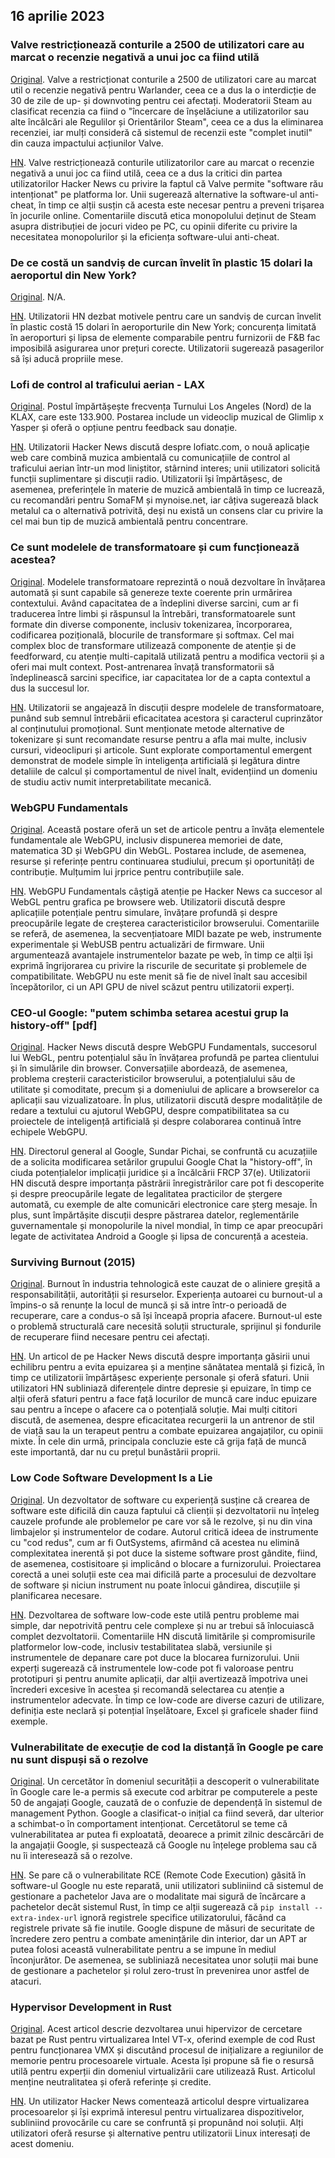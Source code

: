 

<CallToAction />

<Steps>

## 16 aprilie 2023

### Valve restricționează conturile a 2500 de utilizatori care au marcat o recenzie negativă a unui joc ca fiind utilă

[Original](https://tech.slashdot.org/story/23/04/14/175246/valve-restricts-accounts-of-2500-users-who-marked-a-negative-game-review-useful).
Valve a restricționat conturile a 2500 de utilizatori care au marcat util o recenzie negativă pentru Warlander, ceea ce a dus la o interdicție de 30 de zile de up- și downvoting pentru cei afectați. Moderatorii Steam au clasificat recenzia ca fiind o "încercare de înșelăciune a utilizatorilor sau alte încălcări ale Regulilor și Orientărilor Steam", ceea ce a dus la eliminarea recenziei, iar mulți consideră că sistemul de recenzii este "complet inutil" din cauza impactului acțiunilor Valve.

[HN](http://news.ycombinator.com/item?id=35577895).
Valve restricționează conturile utilizatorilor care au marcat o recenzie negativă a unui joc ca fiind utilă, ceea ce a dus la critici din partea utilizatorilor Hacker News cu privire la faptul că Valve permite "software rău intenționat" pe platforma lor. Unii sugerează alternative la software-ul anti-cheat, în timp ce alții susțin că acesta este necesar pentru a preveni trișarea în jocurile online. Comentariile discută etica monopolului deținut de Steam asupra distribuției de jocuri video pe PC, cu opinii diferite cu privire la necesitatea monopolurilor și la eficiența software-ului anti-cheat.

### De ce costă un sandviș de curcan învelit în plastic 15 dolari la aeroportul din New York?

[Original](https://hellgatenyc.com/why-is-airport-turkey-sandwich-expensive).
N/A.

[HN](http://news.ycombinator.com/item?id=35580847).
Utilizatorii HN dezbat motivele pentru care un sandviș de curcan învelit în plastic costă 15 dolari în aeroporturile din New York; concurența limitată în aeroporturi și lipsa de elemente comparabile pentru furnizorii de F&B fac imposibilă asigurarea unor prețuri corecte. Utilizatorii sugerează pasagerilor să își aducă propriile mese.

### Lofi de control al traficului aerian - LAX

[Original](https://www.lofiatc.com/?icao=KLAX).
Postul împărtășește frecvența Turnului Los Angeles (Nord) de la KLAX, care este 133.900. Postarea include un videoclip muzical de Glimlip x Yasper și oferă o opțiune pentru feedback sau donație.

[HN](http://news.ycombinator.com/item?id=35583228).
Utilizatorii Hacker News discută despre lofiatc.com, o nouă aplicație web care combină muzica ambientală cu comunicațiile de control al traficului aerian într-un mod liniștitor, stârnind interes; unii utilizatori solicită funcții suplimentare și discuții radio. Utilizatorii își împărtășesc, de asemenea, preferințele în materie de muzică ambientală în timp ce lucrează, cu recomandări pentru SomaFM și mynoise.net, iar câțiva sugerează black metalul ca o alternativă potrivită, deși nu există un consens clar cu privire la cel mai bun tip de muzică ambientală pentru concentrare.

### Ce sunt modelele de transformatoare și cum funcționează acestea?

[Original](https://txt.cohere.ai/what-are-transformer-models/).
Modelele transformatoare reprezintă o nouă dezvoltare în învățarea automată și sunt capabile să genereze texte coerente prin urmărirea contextului. Având capacitatea de a îndeplini diverse sarcini, cum ar fi traducerea între limbi și răspunsul la întrebări, transformatoarele sunt formate din diverse componente, inclusiv tokenizarea, încorporarea, codificarea pozițională, blocurile de transformare și softmax. Cel mai complex bloc de transformare utilizează componente de atenție și de feedforward, cu atenție multi-capitală utilizată pentru a modifica vectorii și a oferi mai mult context. Post-antrenarea învață transformatorii să îndeplinească sarcini specifice, iar capacitatea lor de a capta contextul a dus la succesul lor.

[HN](http://news.ycombinator.com/item?id=35576918).
Utilizatorii se angajează în discuții despre modelele de transformatoare, punând sub semnul întrebării eficacitatea acestora și caracterul cuprinzător al conținutului promoțional. Sunt menționate metode alternative de tokenizare și sunt recomandate resurse pentru a afla mai multe, inclusiv cursuri, videoclipuri și articole. Sunt explorate comportamentul emergent demonstrat de modele simple în inteligența artificială și legătura dintre detaliile de calcul și comportamentul de nivel înalt, evidențiind un domeniu de studiu activ numit interpretabilitate mecanică.

### WebGPU Fundamentals

[Original](https://webgpufundamentals.org/).
Această postare oferă un set de articole pentru a învăța elementele fundamentale ale WebGPU, inclusiv dispunerea memoriei de date, matematica 3D și WebGPU din WebGL. Postarea include, de asemenea, resurse și referințe pentru continuarea studiului, precum și oportunități de contribuție. Mulțumim lui jrprice pentru contribuțiile sale.

[HN](http://news.ycombinator.com/item?id=35579334).
WebGPU Fundamentals câștigă atenție pe Hacker News ca succesor al WebGL pentru grafica pe browsere web. Utilizatorii discută despre aplicațiile potențiale pentru simulare, învățare profundă și despre preocupările legate de creșterea caracteristicilor browserului. Comentariile se referă, de asemenea, la secvențiatoare MIDI bazate pe web, instrumente experimentale și WebUSB pentru actualizări de firmware. Unii argumentează avantajele instrumentelor bazate pe web, în timp ce alții își exprimă îngrijorarea cu privire la riscurile de securitate și problemele de compatibilitate. WebGPU nu este menit să fie de nivel înalt sau accesibil începătorilor, ci un API GPU de nivel scăzut pentru utilizatorii experți.

### CEO-ul Google: "putem schimba setarea acestui grup la history-off" [pdf]

[Original](https://ia601707.us.archive.org/28/items/gov.uscourts.cand.364454/gov.uscourts.cand.364454.385.0.pdf).
Hacker News discută despre WebGPU Fundamentals, succesorul lui WebGL, pentru potențialul său în învățarea profundă pe partea clientului și în simulările din browser. Conversațiile abordează, de asemenea, problema creșterii caracteristicilor browserului, a potențialului său de utilitate și comoditate, precum și a domeniului de aplicare a browserelor ca aplicații sau vizualizatoare. În plus, utilizatorii discută despre modalitățile de redare a textului cu ajutorul WebGPU, despre compatibilitatea sa cu proiectele de inteligență artificială și despre colaborarea continuă între echipele WebGPU.

[HN](http://news.ycombinator.com/item?id=35585174).
Directorul general al Google, Sundar Pichai, se confruntă cu acuzațiile de a solicita modificarea setărilor grupului Google Chat la "history-off", în ciuda potențialelor implicații juridice și a încălcării FRCP 37(e). Utilizatorii HN discută despre importanța păstrării înregistrărilor care pot fi descoperite și despre preocupările legate de legalitatea practicilor de ștergere automată, cu exemple de alte comunicări electronice care șterg mesaje. În plus, sunt împărtășite discuții despre păstrarea datelor, reglementările guvernamentale și monopolurile la nivel mondial, în timp ce apar preocupări legate de activitatea Android a Google și lipsa de concurență a acesteia.

### Surviving Burnout (2015)

[Original](https://lifeofaudrey.com/essays/surviving_burnout.html).
Burnout în industria tehnologică este cauzat de o aliniere greșită a responsabilității, autorității și resurselor. Experiența autoarei cu burnout-ul a împins-o să renunțe la locul de muncă și să intre într-o perioadă de recuperare, care a condus-o să își înceapă propria afacere. Burnout-ul este o problemă structurală care necesită soluții structurale, sprijinul și fondurile de recuperare fiind necesare pentru cei afectați.

[HN](http://news.ycombinator.com/item?id=35577285).
Un articol de pe Hacker News discută despre importanța găsirii unui echilibru pentru a evita epuizarea și a menține sănătatea mentală și fizică, în timp ce utilizatorii împărtășesc experiențe personale și oferă sfaturi. Unii utilizatori HN subliniază diferențele dintre depresie și epuizare, în timp ce alții oferă sfaturi pentru a face față locurilor de muncă care induc epuizare sau pentru a începe o afacere ca o potențială soluție. Mai mulți cititori discută, de asemenea, despre eficacitatea recurgerii la un antrenor de stil de viață sau la un terapeut pentru a combate epuizarea angajaților, cu opinii mixte. În cele din urmă, principala concluzie este că grija față de muncă este importantă, dar nu cu prețul bunăstării proprii.

### Low Code Software Development Is a Lie

[Original](https://jaylittle.com/post/view/2023/4/low-code-software-development-is-a-lie).
Un dezvoltator de software cu experiență susține că crearea de software este dificilă din cauza faptului că clienții și dezvoltatorii nu înțeleg cauzele profunde ale problemelor pe care vor să le rezolve, și nu din vina limbajelor și instrumentelor de codare. Autorul critică ideea de instrumente cu "cod redus", cum ar fi OutSystems, afirmând că acestea nu elimină complexitatea inerentă și pot duce la sisteme software prost gândite, fiind, de asemenea, costisitoare și implicând o blocare a furnizorului. Proiectarea corectă a unei soluții este cea mai dificilă parte a procesului de dezvoltare de software și niciun instrument nu poate înlocui gândirea, discuțiile și planificarea necesare.

[HN](http://news.ycombinator.com/item?id=35578240).
Dezvoltarea de software low-code este utilă pentru probleme mai simple, dar nepotrivită pentru cele complexe și nu ar trebui să înlocuiască complet dezvoltatorii. Comentariile HN discută limitările și compromisurile platformelor low-code, inclusiv testabilitatea slabă, versiunile și instrumentele de depanare care pot duce la blocarea furnizorului. Unii experți sugerează că instrumentele low-code pot fi valoroase pentru prototipuri și pentru anumite aplicații, dar alții avertizează împotriva unei încrederi excesive în acestea și recomandă selectarea cu atenție a instrumentelor adecvate. În timp ce low-code are diverse cazuri de utilizare, definiția este neclară și potențial înșelătoare, Excel și graficele shader fiind exemple.

### Vulnerabilitate de execuție de cod la distanță în Google pe care nu sunt dispuși să o rezolve

[Original](https://giraffesecurity.dev/posts/google-remote-code-execution/).
Un cercetător în domeniul securității a descoperit o vulnerabilitate în Google care le-a permis să execute cod arbitrar pe computerele a peste 50 de angajați Google, cauzată de o confuzie de dependență în sistemul de management Python. Google a clasificat-o inițial ca fiind severă, dar ulterior a schimbat-o în comportament intenționat. Cercetătorul se teme că vulnerabilitatea ar putea fi exploatată, deoarece a primit zilnic descărcări de la angajații Google, și suspectează că Google nu înțelege problema sau că nu îi interesează să o rezolve.

[HN](http://news.ycombinator.com/item?id=35581532).
Se pare că o vulnerabilitate RCE (Remote Code Execution) găsită în software-ul Google nu este reparată, unii utilizatori subliniind că sistemul de gestionare a pachetelor Java are o modalitate mai sigură de încărcare a pachetelor decât sistemul Rust, în timp ce alții sugerează că `pip install --extra-index-url` ignoră registrele specifice utilizatorului, făcând ca registrele private să fie inutile. Google dispune de măsuri de securitate de încredere zero pentru a combate amenințările din interior, dar un APT ar putea folosi această vulnerabilitate pentru a se impune în mediul înconjurător. De asemenea, se subliniază necesitatea unor soluții mai bune de gestionare a pachetelor și rolul zero-trust în prevenirea unor astfel de atacuri.

### Hypervisor Development in Rust

[Original](https://memn0ps.github.io/hypervisor-development-in-rust-part-1/).
Acest articol descrie dezvoltarea unui hipervizor de cercetare bazat pe Rust pentru virtualizarea Intel VT-x, oferind exemple de cod Rust pentru funcționarea VMX și discutând procesul de inițializare a regiunilor de memorie pentru procesoarele virtuale. Acesta își propune să fie o resursă utilă pentru experții din domeniul virtualizării care utilizează Rust. Articolul menține neutralitatea și oferă referințe și credite.

[HN](http://news.ycombinator.com/item?id=35579876).
Un utilizator Hacker News comentează articolul despre virtualizarea procesoarelor și își exprimă interesul pentru virtualizarea dispozitivelor, subliniind provocările cu care se confruntă și propunând noi soluții. Alți utilizatori oferă resurse și alternative pentru utilizatorii Linux interesați de acest domeniu.

</Steps>